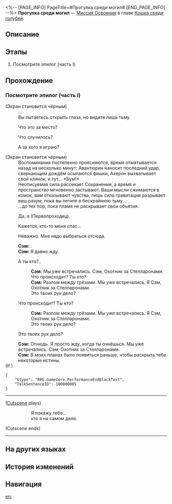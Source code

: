 <%-- [PAGE_INFO]
PageTitle=#Прогулка среди могил#
[END_PAGE_INFO] --%>
{{Дополнить|Диалоги.}}
{{Миссия Инфобокс
|id              = 1032001
|Название        = 
|Изображение     = Миссия Прогулка среди могил.png
|Тип             = Миссия Освоения
|Событие         = 
|Глава           = Кошка среди голубей
|Условия         = Завершена [[Миссия Освоения]] «[[Прогулка среди могил]]»
|Персонажи       = Первопроходец; Сэм
|СтартЛокация    = [[Пенакония]] — [[Отель «Грёзы» (Мир грёз)]]
|Мир             = Пенакония
|Предыдущая      = 
|Следующая       = Большое ограбление поезда
|Награды         = Опыт Освоения*900; Звёздный нефрит*110; Путеводитель путешественника*16; Вдали от огня*1 { text = Вдали от огня }; Какавача (Аватар)*1 { text = Какавача }; Citizen Hanunu*1 { text = Citizen Hanunu }; Кредиты*200 000
}}
'''Прогулка среди могил''' — [[Миссия Освоения]] в главе [[Кошка среди голубей]].

==Описание==
{{Описание|<!--официальное описание из Перекрёстка судеб-->}}

==Этапы==
# Посмотрите эпилог (часть I)

==Прохождение==
{{Дополнить}}

===Посмотрите эпилог (часть I)===
{{Описание миссии|тип=Миссия Освоения|локация=Отель «Грёзы» (Мир грёз)|История Пенаконии снова подходит к концу. Скоро наступит кульминация спектакля.}}
{{Диалог Начало}}
;(Экран становится чёрным)
:...
:Вы пытаетесь открыть глаза, но видите лишь тьму.
:{{Диалог|Стрелка}} Что это за место?
:{{Диалог|Стрелка}} Что случилось?
:{{Диалог|Стрелка}} А за кого я играю?
;(Экран становится чёрным)
:Воспоминания постепенно проясняются, время отматывается назад на несколько минут: Авантюрин наносит последний удар, сверкающим дождём осыпаются фишки, Ахерон выхватывает свой клинок, и тут... *Бум!*
:Неописуемая сила рассекает Сохранение, а время и пространство мгновенно застывают. Ваши мысли сжимаются в комок, вам отказывают чувства, лишь сила гравитации разрывает ваш разум, пока вы летите в бескрайнюю тьму...
:...до тех пор, пока пламя не раскрывает свои объятия.
:{{Диалог|Стрелка}} Да, я (Первопроходец).
:{{Диалог|Стрелка}} Кажется, кто-то меня спас...
:{{Диалог|Стрелка}} Неважно. Мне надо выбраться отсюда.
:'''Сэм:''' {{MC|ж=Очнулась|м=Очнулся}}.
:'''Сэм:''' Я давно жду.
:{{Диалог|Стрелка}} А ты кто?..
::'''Сэм:''' Мы уже встречались. Сэм, Охотник за Стелларонами.
::Что происходит? Ты кто?
::'''Сэм:''' Разлом между грёзами. Мы уже встречались. Я Сэм, Охотник за Стелларонами.
::Это твоих рук дело?
:{{Диалог|Стрелка}} Что происходит? Ты кто?
::'''Сэм:''' Разлом между грёзами. Мы уже встречались. Я Сэм, Охотник за Стелларонами.
::Это твоих рук дело?
:{{Диалог|Стрелка}} Это твоих рук дело?
:'''Сэм:''' Отнюдь. Я просто жду, когда ты очнёшься. Мы уже встречались. Сэм, Охотник за Стелларонами.
:'''Сэм:''' В моих планах было появиться раньше, чтобы раскрыть тебе некоторые истины.
:{{tx}}
;(If {{cx}}{{subst:void|<!--{"$type":"RPG.GameCore.ByCompareVersionFinalMainMission","MainMissionID":1032101}-->}})
<pre>{
	"$type": "RPG.GameCore.PerformanceEndBlackText",
	"TalkSentenceID": 100000005
}</pre>
----
;([[#Gallery|Cutscene]] plays)
::Я покажу тебе...
::кто я на самом деле.
;(Cutscene ends)
----
{{Диалог Конец}}

==На других языках==
{{На других языках
|en   = A Walk Among the Tombstones
|zhs  = 行过死荫之地
|zht  = 行過死蔭之地
|ja   = 墓場を往く死の影
|ko   = 무덤으로 향하다
|es   = Un paseo por el reino de la muerte
|fr   = Promenade parmi les morts
|ru   = Прогулка среди могил
|th   = ฝ่าดินแดนแห่งความตาย
|vi   = Đi Qua Vùng Đất Chết
|de   = Grabspaziergang
|id   = Melintasi Tanah Kematian
|pt   = Um Passeio Entre as Lápides
}}

==История изменений==
{{История изменений|3.5}}

==Навигация==
{{Миссия Освоения Навбокс|Глава }}

[[en:]]
